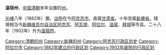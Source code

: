 '''温宿州'''，[[中国|中国]][[清朝|清朝]]末年设置的[[州|州]]。

[[光绪|光绪]]八年（1882年）置，[[治所|治所]]在今[[阿克苏市|阿克苏市]]。直属[[甘肃省|甘肃省]]。十年改属[[新疆省|新疆省]]。辖境相当今[[新疆维吾尔自治区|新疆维吾尔自治区]][[阿克苏市|阿克苏]]、[[阿瓦提县|阿瓦提]]、[[阿拉尔市|阿拉尔]]、[[温宿县|温宿]]、[[拜城县|拜城]]等市县。二十八年（1902年）升为[[温宿府|温宿府]]。

{{清朝行政区划小作品}}
{{DEFAULTSORT:W}}
[[Category:清朝的州|Category:清朝的州]]
[[Category:新疆的州|Category:新疆的州]]
[[Category:阿克苏行政区划史|Category:阿克苏行政区划史]]
[[Category:阿拉尔市|Category:阿拉尔市]]
[[Category:1882年建立的行政区划|Category:1882年建立的行政区划]]
[[Category:1902年废除的行政区划|Category:1902年废除的行政区划]]